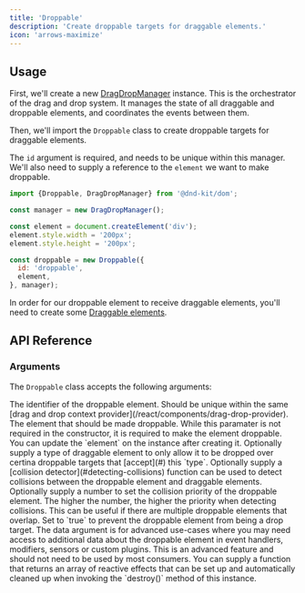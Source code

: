 ```yaml
---
title: 'Droppable'
description: 'Create droppable targets for draggable elements.'
icon: 'arrows-maximize'
---
```



<Story id="vanilla-droppable--example" height="360" hero />

## Usage

First, we'll create a new [DragDropManager](/concepts/drag-drop-manager) instance. This is the orchestrator of the drag and drop system. It manages the state of all draggable and droppable elements, and coordinates the events between them.

Then, we'll import the `Droppable` class to create droppable targets for draggable elements.

The `id` argument is required, and needs to be unique within this manager. We'll also need to supply a reference to the `element` we want to make droppable.

```js
import {Droppable, DragDropManager} from '@dnd-kit/dom';

const manager = new DragDropManager();

const element = document.createElement('div');
element.style.width = '200px';
element.style.height = '200px';

const droppable = new Droppable({
  id: 'droppable',
  element,
}, manager);
```

In order for our droppable element to receive draggable elements, you'll need to create some [Draggable elements](/concepts/draggable).

## API Reference

### Arguments

The `Droppable` class accepts the following arguments:

<ParamField path="id" type="string | number" required>
  The identifier of the droppable element. Should be unique within the same [drag and drop context provider](/react/components/drag-drop-provider).
</ParamField>

<ParamField path="element" type="Element">
  The element that should be made droppable. While this paramater is not required in the constructor, it is required to make the element droppable. You can update the `element` on the instance after creating it.
</ParamField>

<ParamField path="accepts" type="string | number | Symbol | (type: string | number | Symbol) => boolean">
  Optionally supply a type of draggable element to only allow it to be dropped over certina droppable targets that [accept](#) this `type`.
</ParamField>

<ParamField path="collisionDetector" type="(input: CollisionDetectorInput) => Collision | null">
  Optionally supply a [collision detector](#detecting-collisions) function can be used to detect collisions between the droppable element and draggable elements.
</ParamField>

<ParamField path="collisionPriority" type="number">
  Optionally supply a number to set the collision priority of the droppable element. The higher the number, the higher the priority when detecting collisions. This can be useful if there are multiple droppable elements that overlap.
</ParamField>

<ParamField path="disabled" type="boolean">
  Set to `true` to prevent the droppable element from being a drop target.
</ParamField>

<ParamField path="data" type="{[key: string]: any}">
  The data argument is for advanced use-cases where you may need access to additional data about the droppable element in event handlers, modifiers, sensors or custom plugins.
</ParamField>

<ParamField path="effects" type="(manager: DragDropManager) => Effect[]">
  <Info>This is an advanced feature and should not need to be used by most consumers.</Info>
  You can supply a function that returns an array of reactive effects that can be set up and automatically cleaned up when invoking the `destroy()` method of this instance.
</ParamField>

